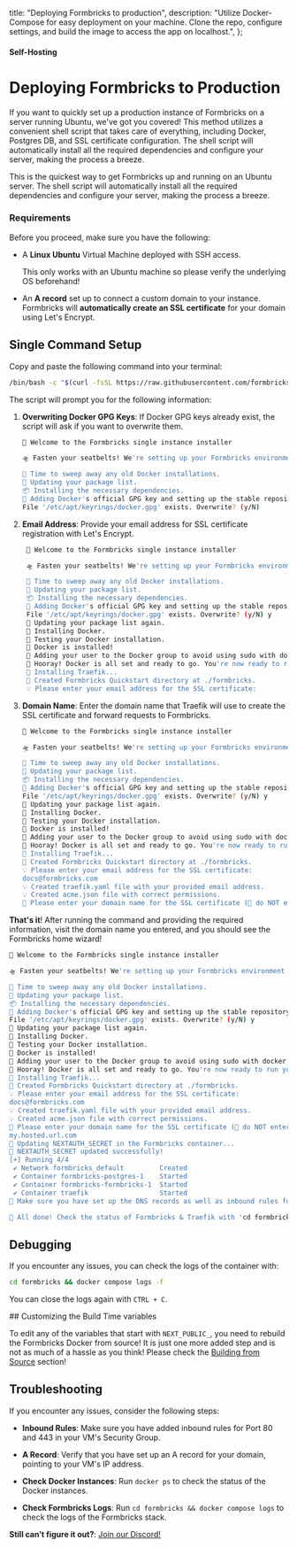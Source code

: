   title: "Deploying Formbricks to production",
  description:
    "Utilize Docker-Compose for easy deployment on your machine. Clone the repo, configure settings, and build the image to access the app on localhost.",
};

#### Self-Hosting

# Deploying Formbricks to Production

If you want to quickly set up a production instance of Formbricks on a server running Ubuntu, we've got you covered! This method utilizes a convenient shell script that takes care of everything, including Docker, Postgres DB, and SSL certificate configuration. The shell script will automatically install all the required dependencies and configure your server, making the process a breeze.

This is the quickest way to get Formbricks up and running on an Ubuntu server. The shell script will automatically install all the required dependencies and configure your server, making the process a breeze.

### Requirements

Before you proceed, make sure you have the following:

- A **Linux Ubuntu** Virtual Machine deployed with SSH access.

  <Note>This only works with an Ubuntu machine so please verify the underlying OS beforehand!</Note>

- An **A record** set up to connect a custom domain to your instance. Formbricks will **automatically create an SSL certificate** for your domain using Let's Encrypt.

## Single Command Setup

Copy and paste the following command into your terminal:

<CodeGroup title="Single Command to deploy Formbricks">

```bash
/bin/bash -c "$(curl -fsSL https://raw.githubusercontent.com/formbricks/formbricks/main/docker/production.sh)"
```

</CodeGroup>

The script will prompt you for the following information:

1. **Overwriting Docker GPG Keys**: If Docker GPG keys already exist, the script will ask if you want to overwrite them.

   <CodeGroup title="Docker GPG Keys Overwrite Prompt">

   ```bash
   🧱 Welcome to the Formbricks single instance installer

   🛸 Fasten your seatbelts! We're setting up your Formbricks environment on your Ubuntu 22.04.2 LTS server.

   🧹 Time to sweep away any old Docker installations.
   🔄 Updating your package list.
   📦 Installing the necessary dependencies.
   🔑 Adding Docker's official GPG key and setting up the stable repository.
   File '/etc/apt/keyrings/docker.gpg' exists. Overwrite? (y/N)
   ```

   </CodeGroup>

2. **Email Address**: Provide your email address for SSL certificate registration with Let's Encrypt.

   <CodeGroup title="Email Prompt">

   ```bash
    🧱 Welcome to the Formbricks single instance installer

    🛸 Fasten your seatbelts! We're setting up your Formbricks environment on your Ubuntu 22.04.2 LTS server.

    🧹 Time to sweep away any old Docker installations.
    🔄 Updating your package list.
    📦 Installing the necessary dependencies.
    🔑 Adding Docker's official GPG key and setting up the stable repository.
    File '/etc/apt/keyrings/docker.gpg' exists. Overwrite? (y/N) y
    🔄 Updating your package list again.
    🐳 Installing Docker.
    🚀 Testing your Docker installation.
    🎉 Docker is installed!
    🐳 Adding your user to the Docker group to avoid using sudo with docker commands.
    🎉 Hooray! Docker is all set and ready to go. You're now ready to run your Formbricks instance!
    🚗 Installing Traefik...
    📁 Created Formbricks Quickstart directory at ./formbricks.
    💡 Please enter your email address for the SSL certificate:
   ```

    </CodeGroup>

3. **Domain Name**: Enter the domain name that Traefik will use to create the SSL certificate and forward requests to Formbricks.

   <CodeGroup title="Domain Name for SSL certificate Prompt">

   ```bash
   🧱 Welcome to the Formbricks single instance installer

   🛸 Fasten your seatbelts! We're setting up your Formbricks environment on your Ubuntu 22.04.2 LTS server.

   🧹 Time to sweep away any old Docker installations.
   🔄 Updating your package list.
   📦 Installing the necessary dependencies.
   🔑 Adding Docker's official GPG key and setting up the stable repository.
   File '/etc/apt/keyrings/docker.gpg' exists. Overwrite? (y/N) y
   🔄 Updating your package list again.
   🐳 Installing Docker.
   🚀 Testing your Docker installation.
   🎉 Docker is installed!
   🐳 Adding your user to the Docker group to avoid using sudo with docker commands.
   🎉 Hooray! Docker is all set and ready to go. You're now ready to run your Formbricks instance!
   🚗 Installing Traefik...
   📁 Created Formbricks Quickstart directory at ./formbricks.
   💡 Please enter your email address for the SSL certificate:
   docs@formbricks.com
   💡 Created traefik.yaml file with your provided email address.
   💡 Created acme.json file with correct permissions.
   🔗 Please enter your domain name for the SSL certificate (🚨 do NOT enter the protocol (http/https/etc)):
   ```

   </CodeGroup>

**That's it**! After running the command and providing the required information, visit the domain name you entered, and you should see the Formbricks home wizard!

<CodeGroup title="Successfully setup Formbricks on your Ubuntu machine">

```bash
🧱 Welcome to the Formbricks single instance installer

🛸 Fasten your seatbelts! We're setting up your Formbricks environment on your Ubuntu 22.04.2 LTS server.

🧹 Time to sweep away any old Docker installations.
🔄 Updating your package list.
📦 Installing the necessary dependencies.
🔑 Adding Docker's official GPG key and setting up the stable repository.
File '/etc/apt/keyrings/docker.gpg' exists. Overwrite? (y/N) y
🔄 Updating your package list again.
🐳 Installing Docker.
🚀 Testing your Docker installation.
🎉 Docker is installed!
🐳 Adding your user to the Docker group to avoid using sudo with docker commands.
🎉 Hooray! Docker is all set and ready to go. You're now ready to run your Formbricks instance!
🚗 Installing Traefik...
📁 Created Formbricks Quickstart directory at ./formbricks.
💡 Please enter your email address for the SSL certificate:
docs@formbricks.com
💡 Created traefik.yaml file with your provided email address.
💡 Created acme.json file with correct permissions.
🔗 Please enter your domain name for the SSL certificate (🚨 do NOT enter the protocol (http/https/etc)):
my.hosted.url.com
🚙 Updating NEXTAUTH_SECRET in the Formbricks container...
🚗 NEXTAUTH_SECRET updated successfully!
[+] Running 4/4
 ✔ Network formbricks_default         Created                                                                                                                                                                                           0.1s
 ✔ Container formbricks-postgres-1    Started                                                                                                                                                                                           0.5s
 ✔ Container formbricks-formbricks-1  Started                                                                                                                                                                                           0.7s
 ✔ Container traefik                  Started                                                                                                                                                                                           1.1s
🚨 Make sure you have set up the DNS records as well as inbound rules for the domain name and IP address of this instance.

🎉 All done! Check the status of Formbricks & Traefik with 'cd formbricks && sudo docker compose ps.'
```

</CodeGroup>

## Debugging

If you encounter any issues, you can check the logs of the container with:

<CodeGroup title="Check logs of the container">

```bash
cd formbricks && docker compose logs -f
```

</CodeGroup>

You can close the logs again with `CTRL + C`.

<Note>
## Customizing the Build Time variables

To edit any of the variables that start with `NEXT_PUBLIC_`, you need to rebuild the Formbricks Docker from source! It is just one
more added step and is not as much of a hassle as you think! Please check the [Building from Source](/docs/self-hosting/from-source) section!

</Note>

## Troubleshooting

If you encounter any issues, consider the following steps:

- **Inbound Rules**: Make sure you have added inbound rules for Port 80 and 443 in your VM's Security Group.

- **A Record**: Verify that you have set up an A record for your domain, pointing to your VM's IP address.

- **Check Docker Instances**: Run `docker ps` to check the status of the Docker instances.

- **Check Formbricks Logs**: Run `cd formbricks && docker compose logs` to check the logs of the Formbricks stack.

**Still can’t figure it out?**: [Join our Discord!](https://formbricks.com/discord)
